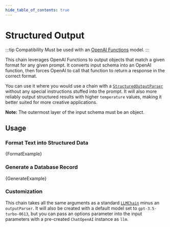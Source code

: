 ```yaml
---
hide_table_of_contents: true
---
```



# Structured Output

:::tip Compatibility
Must be used with an [OpenAI Functions](https://platform.openai.com/docs/guides/gpt/function-calling) model.
:::

This chain leverages OpenAI Functions to output objects that match a given format for any given prompt.
It converts input schema into an OpenAI function, then forces OpenAI to call that function to return a response in the correct format.

You can use it where you would use a chain with a [`StructuredOutputParser`](../../prompts/output_parsers) without any special
instructions stuffed into the prompt. It will also more reliably output structured results with higher `temperature` values, making it better suited
for more creative applications.

**Note:** The outermost layer of the input schema must be an object.

## Usage

### Format Text into Structured Data


<CodeBlock language="typescript">{FormatExample}</CodeBlock>

### Generate a Database Record


<CodeBlock language="typescript">{GenerateExample}</CodeBlock>

### Customization

This chain takes all the same arguments as a standard [`LLMChain`](../llm_chain) minus an `outputParser`. It will also be created with a default model set to `gpt-3.5-turbo-0613`,
but you can pass an options parameter into the input parameters with a pre-created `ChatOpenAI` instance as `llm`.
